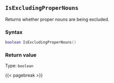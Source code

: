 ## `IsExcludingProperNouns`

Returns whether proper nouns are being excluded.

### Syntax {-}

``` .lua
boolean IsExcludingProperNouns()
```

### Return value {-}

Type: `boolean`

{{< pagebreak >}}